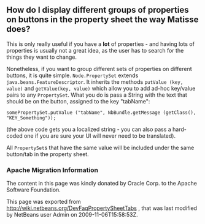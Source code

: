 <!--

    Licensed to the Apache Software Foundation (ASF) under one
    or more contributor license agreements.  See the NOTICE file
    distributed with this work for additional information
    regarding copyright ownership.  The ASF licenses this file
    to you under the Apache License, Version 2.0 (the
    "License"); you may not use this file except in compliance
    with the License.  You may obtain a copy of the License at

      http://www.apache.org/licenses/LICENSE-2.0

    Unless required by applicable law or agreed to in writing,
    software distributed under the License is distributed on an
    "AS IS" BASIS, WITHOUT WARRANTIES OR CONDITIONS OF ANY
    KIND, either express or implied.  See the License for the
    specific language governing permissions and limitations
    under the License.

-->

==How do I display different groups of properties on buttons in the property sheet the way Matisse does?==

This is only really useful if you have a '''lot''' of properties - and having lots of properties is usually not a great idea, as the user has to search for the things they want to change.

Nonetheless, if you want to group different sets of properties on different buttons, it is quite simple.  <tt>Node.PropertySet</tt> extends <tt>java.beans.FeatureDescriptor</tt>.  It inherits the methods <tt>putValue (key, value)</tt> and <tt>getValue(key, value)</tt> which allow you to add ad-hoc key/value pairs to any <tt>PropertySet</tt>.  What you do is pass a String with the text that should be on the button, assigned to the key "tabName":

<pre>
somePropertySet.putValue ("tabName", NbBundle.getMessage (getClass(), "KEY_Something"));
</pre>
(the above code gets you a localized string - you can also pass a hard-coded one if you are sure your UI will never need to be translated).

All <tt>PropertySet</tt>s that have the same value will be included under the same button/tab in the property sheet.

===Apache Migration Information===

The content in this page was kindly donated by Oracle Corp. to the
Apache Software Foundation.

This page was exported from http://wiki.netbeans.org/DevFaqPropertySheetTabs , 
that was last modified by NetBeans user Admin 
on 2009-11-06T15:58:53Z.

